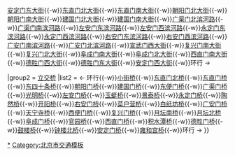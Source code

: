 {{Navbox
|name = 北京二环路
|title = [[北京二环路]]

|group1 = 道路
|list1 = ← 环行{{-w}}[[安定门东大街]]{{-w}}[[东直门北大街]]{{-w}}[[东直门南大街]]{{-w}}[[朝阳门北大街]]{{-w}}[[朝阳门南大街]]{{-w}}[[建国门北大街]]{{-w}}[[建国门南大街]]{{-w}}[[广渠门北滨河路]]{{-w}}[[广渠门南滨河路]]{{-w}}[[左安门东滨河路]]{{-w}}[[左安门西滨河路]]{{-w}}[[永定门东滨河路]]{{-w}}[[永定门西滨河路]]{{-w}}[[右安门东滨河路]]{{-w}}[[右安门西滨河路]]{{-w}}[[广安门南滨河路]]{{-w}}[[广安门北滨河路]]{{-w}}[[宣武门西大街]]{{-w}}[[复兴门南大街]]{{-w}}[[复兴门北大街]]{{-w}}[[阜成门南大街]]{{-w}}[[阜成门北大街]]{{-w}}[[西直门南大街]]{{-w}}[[德胜门西大街]]{{-w}}[[德胜门东大街]]{{-w}}[[安定门西大街]]{{-w}}环行 →

|group2 = [[立交桥]]
|list2 = ← 环行{{-w}}[[小街桥]]{{-w}}[[东直门北桥]]{{-w}}[[东直门桥]]{{-w}}[[东四十条桥]]{{-w}}[[朝阳门桥]]{{-w}}[[建国门桥]]{{-w}}[[东便门桥]]{{-w}}[[广渠门桥]]{{-w}}[[光明桥]]{{-w}}[[左安门桥]]{{-w}}[[玉蜓桥]]{{-w}}[[景泰桥]]{{-w}}[[永定门桥]]{{-w}}[[陶然桥]]{{-w}}[[开阳桥]]{{-w}}[[右安门桥]]{{-w}}[[菜户营桥]]{{-w}}[[白纸坊桥]]{{-w}}[[广安门桥]]{{-w}}[[天宁寺桥]]{{-w}}[[西便门桥]]{{-w}}[[复兴门桥]]{{-w}}[[月坛南桥]]{{-w}}[[月坛北桥]]{{-w}}[[阜成门桥]]{{-w}}[[官园桥]]{{-w}}[[西直门桥]]{{-w}}[[积水潭桥]]{{-w}}[[德胜门桥]]{{-w}}[[鼓楼桥]]{{-w}}[[钟楼北桥]]{{-w}}[[安定门桥]]{{-w}}[[雍和宫桥]]{{-w}}环行 →
}}<noinclude>

[[Category:北京二环路|*]]
[[Category:北京市交通模板]]
</noinclude>